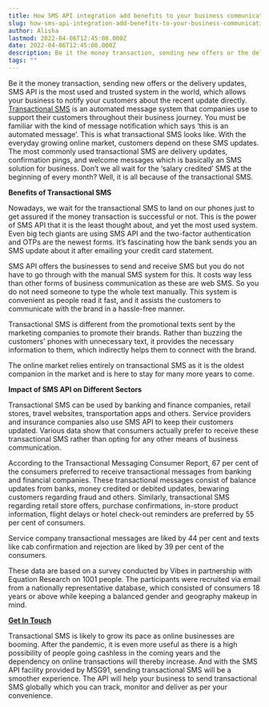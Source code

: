 ```yaml
---
title: How SMS API integration add benefits to your business communication?
slug: how-sms-api-integration-add-benefits-to-your-business-communication
author: Alisha
lastmod: 2022-04-06T12:45:08.000Z
date: 2022-04-06T12:45:08.000Z
description: Be it the money transaction, sending new offers or the delivery updates, SMS API is the most used and trusted system in the world, which allows your business to notify your customers about the recent update directly. [Transactional SMS](https://msg91.com/transactional-sms/) is an automated message system that companies use to support their customers throughout their business journey. You must be familiar with the kind of message notification which says ‘this is an automated message’. This is what transactional SMS looks like. With the everyday growing online market, customers depend on these SMS updates. The most commonly used transactional SMS are delivery updates, confirmation pings, and welcome messages which is basically an SMS solution for business. Don’t we all wait for the ‘salary credited’ SMS at the beginning of every month? Well, it is all because of the transactional SMS.
tags: ""
---
```


Be it the money transaction, sending new offers or the delivery updates, SMS API is the most used and trusted system in the world, which allows your business to notify your customers about the recent update directly. [Transactional SMS](https://msg91.com/transactional-sms/) is an automated message system that companies use to support their customers throughout their business journey. You must be familiar with the kind of message notification which says ‘this is an automated message’. This is what transactional SMS looks like. With the everyday growing online market, customers depend on these SMS updates. The most commonly used transactional SMS are delivery updates, confirmation pings, and welcome messages which is basically an SMS solution for business. Don’t we all wait for the ‘salary credited’ SMS at the beginning of every month? Well, it is all because of the transactional SMS.

  


**Benefits of Transactional SMS**

Nowadays, we wait for the transactional SMS to land on our phones just to get assured if the money transaction is successful or not. This is the power of SMS API that it is the least thought about, and yet the most used system. Even big tech giants are using SMS API and the two-factor authentication and OTPs are the newest forms. It’s fascinating how the bank sends you an SMS update about it after emailing your credit card statement.  


SMS API offers the businesses to send and receive SMS but you do not have to go through with the manual SMS system for this. It costs way less than other forms of business communication as these are web SMS. So you do not need someone to type the whole text manually. This system is convenient as people read it fast, and it assists the customers to communicate with the brand in a hassle-free manner.

Transactional SMS is different from the promotional texts sent by the marketing companies to promote their brands. Rather than buzzing the customers' phones with unnecessary text, it provides the necessary information to them, which indirectly helps them to connect with the brand.

  
The online market relies entirely on transactional SMS as it is the oldest companion in the market and is here to stay for many more years to come.

  


**Impact of SMS API on Different Sectors**  


Transactional SMS can be used by banking and finance companies, retail stores, travel websites, transportation apps and others. Service providers and insurance companies also use SMS API to keep their customers updated. Various data show that consumers actually prefer to receive these transactional SMS rather than opting for any other means of business communication.

According to the Transactional Messaging Consumer Report, 67 per cent of the consumers preferred to receive transactional messages from banking and financial companies. These transactional messages consist of balance updates from banks, money credited or debited updates, bewaring customers regarding fraud and others. Similarly, transactional SMS regarding retail store offers, purchase confirmations, in-store product information, flight delays or hotel check-out reminders are preferred by 55 per cent of consumers.  


Service company transactional messages are liked by 44 per cent and texts like cab confirmation and rejection are liked by 39 per cent of the consumers.  


These data are based on a survey conducted by Vibes in partnership with Equation Research on 1001 people. The participants were recruited via email from a nationally representative database, which consisted of consumers 18 years or above while keeping a balanced gender and geography makeup in mind.  


**[Get In Touch](https://msg91.com/contact-us/)**

Transactional SMS is likely to grow its pace as online businesses are booming. After the pandemic, it is even more useful as there is a high possibility of people going cashless in the coming years and the dependency on online transactions will thereby increase. And with the SMS API facility provided by MSG91, sending transactional SMS will be a smoother experience. The API will help your business to send transactional SMS globally which you can track, monitor and deliver as per your convenience.

